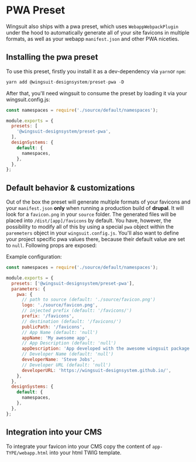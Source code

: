 # PWA Preset

Wingsuit also ships with a pwa preset, which uses `WebappWebpackPlugin` under the hood to automatically generate all of your site favicons in multiple formats, as well as your webapp `manifest.json`
and other PWA niceties.

## Installing the pwa preset

To use this preset, firstly you install it as a dev-dependency via `yarn`or `npm`:

```js
yarn add @wingsuit-designsystem/preset-pwa -D
```

After that, you'll need wingsuit to consume the preset by loading it via your wingsuit.config.js:

```js
const namespaces = require('./source/default/namespaces');

module.exports = {
  presets: [
    '@wingsuit-designsystem/preset-pwa',
  ],
  designSystems: {
    default: {
      namespaces,
    },
  },
};
```

## Default behavior & customizations
Out of the box the preset will generate multiple formats of your favicons and your `manifest.json` <b>only</b> when running a production build of <b>drupal</b>.
It will look for a `favicon.png` in your `source` folder. The generated files will be placed into `/dist/[app]/favicons` by default. You have, however, the possibility to modify all of this by using a special `pwa` object within the `paremeters` object in your `wingsuit.config.js`.
You'll also want to define your project specific pwa values there, because their default value are set to `null`. Following props are exposed:


Example configuration:
```js
const namespaces = require('./source/default/namespaces');

module.exports = {
  presets: ['@wingsuit-designsystem/preset-pwa'],
  parameters: {
    pwa: {
      // path to source (default: './source/favicon.png')
      logo: './source/favicon.png',
      // injected prefix (default: '/favicons/')
      prefix: '/favicons',
      // destination (default: '/favicons/')
      publicPath: '/favicons',
      // App Name (default: 'null')
      appName: 'My awesome app',
      // App Description (default: 'null')
      appDescription: 'App developed with the awesome wingsuit package',
      // Developer Name (default: 'null')
      developerName: 'Steve Jobs',
      // Developer URL (default: 'null')
      developerURL: 'https://wingsuit-designsystem.github.io/',
    },
  },
  designSystems: {
    default: {
      namespaces,
    },
  },
};
```
## Integration into your CMS
To integrate your favicon into your CMS copy the content of `app-TYPE/webapp.html` into your html TWIG template.
